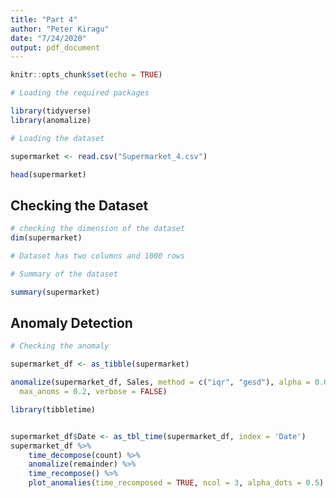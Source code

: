 ---
title: "Part 4"
author: "Peter Kiragu"
date: "7/24/2020"
output: pdf_document
---

```{r setup, include=FALSE}
knitr::opts_chunk$set(echo = TRUE)
```

```{r}
# Loading the required packages

library(tidyverse)
library(anomalize)

```
```{r}
# Loading the dataset

supermarket <- read.csv("Supermarket_4.csv")

head(supermarket)

```


## Checking the Dataset

```{r}
# checking the dimension of the dataset
dim(supermarket)

# Dataset has two columns and 1000 rows
```
```{r}
# Summary of the dataset

summary(supermarket)
```
## Anomaly Detection

```{r}
# Checking the anomaly

supermarket_df <- as_tibble(supermarket)

anomalize(supermarket_df, Sales, method = c("iqr", "gesd"), alpha = 0.05,
  max_anoms = 0.2, verbose = FALSE)

```

```{r}
library(tibbletime)


supermarket_df$Date <- as_tbl_time(supermarket_df, index = 'Date')
supermarket_df %>%
    time_decompose(count) %>%
    anomalize(remainder) %>%
    time_recompose() %>%
    plot_anomalies(time_recomposed = TRUE, ncol = 3, alpha_dots = 0.5)

```

